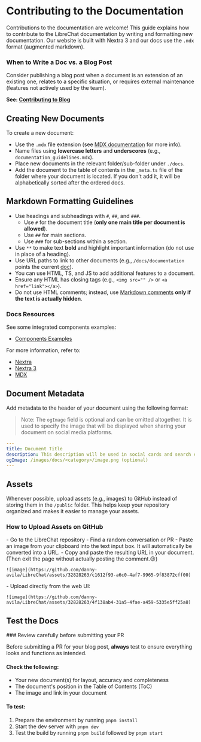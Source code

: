 # Contributing to the Documentation

Contributions to the documentation are welcome! This guide explains how to contribute to the LibreChat documentation by writing and formatting new documentation. Our website is built with Nextra 3 and our docs use the `.mdx` format (augmented markdown).

### When to Write a Doc vs. a Blog Post

<Callout type="info" title="Blog vs Docs">
Consider publishing a blog post when a document is an extension of an existing one, relates to a specific situation, or requires external maintenance (features not actively used by the team).

**See: [Contributing to Blog](/blog/2024-04-17_blog_guide)**

</Callout>

## Creating New Documents

To create a new document:

- Use the `.mdx` file extension (see [MDX documentation](https://mdxjs.com/) for more info).
- Name files using **lowercase letters** and **underscores** (e.g., `documentation_guidelines.mdx`).
- Place new documents in the relevant folder/sub-folder under `./docs`.
- Add the document to the table of contents in the `_meta.ts` file of the folder where your document is located. If you don't add it, it will be alphabetically sorted after the ordered docs.

## Markdown Formatting Guidelines

- Use headings and subheadings with `#`, `##`, and `###`.
  - Use `#` for the document title (**only one main title per document is allowed**).
  - Use `##` for main sections.
  - Use `###` for sub-sections within a section.
- Use `**` to make text **bold** and highlight important information (do not use in place of a heading).
- Use URL paths to link to other documents (e.g., `/docs/documentation` points the current [doc](/docs/documentation)).
- You can use HTML, TS, and JS to add additional features to a document.
- Ensure any HTML has closing tags (e.g., `<img src="" />` or `<a href="link"></a>`).
- Do not use HTML comments; instead, use [Markdown comments](https://gist.github.com/jonikarppinen/47dc8c1d7ab7e911f4c9?permalink_comment_id=4272770#gistcomment-4272770) **only if the text is actually hidden**.

### Docs Resources

<Callout type="tip" title="Docs Resources">

See some integrated components examples:

- [Components Examples](/docs/documentation/examples)

For more information, refer to:

- [Nextra](https://nextra.site/docs/docs-theme/start)
- [Nextra 3](https://the-guild.dev/blog/nextra-3#intro)
- [MDX](https://mdxjs.com/)

</Callout>

## Document Metadata

Add metadata to the header of your document using the following format:

> Note: The `ogImage` field is optional and can be omitted altogether. It is used to specify the image that will be displayed when sharing your document on social media platforms.

```yaml filename="metadata example:"
---
title: Document Title
description: This description will be used in social cards and search engine results.
ogImage: /images/docs/<category>/image.png (optional)
---
```

## Assets

Whenever possible, upload assets (e.g., images) to GitHub instead of storing them in the `/public` folder. This helps keep your repository organized and makes it easier to manage your assets.

### How to Upload Assets on GitHub

<Callout title="Method A" emoji="🅰️" collapsible>
    - Go to the LibreChat repository 
    - Find a random conversation or PR
    - Paste an image from your clipboard into the text input box. It will automatically be converted into a URL. 
    - Copy and paste the resulting URL in your document. (Then exit the page without actually posting the comment.😉)

    ![image](https://github.com/danny-avila/LibreChat/assets/32828263/c1612f93-a6c0-4af7-9965-9f83872cff00)

</Callout>

<Callout title="Method B" emoji="🅱️" collapsible>
    - Upload directly from the web UI:

    ![image](https://github.com/danny-avila/LibreChat/assets/32828263/4f138ab4-31a5-4fae-a459-5335e5ff25a8)

</Callout>

## Test the Docs

<Callout type="warning" title="Before you submit">
### Review carefully before submitting your PR

Before submitting a PR for your blog post, **always** test to ensure everything looks and functions as intended.

#### Check the following:

- Your new document(s) for layout, accuracy and completeness
- The document's position in the Table of Contents (ToC)
- The image and link in your document

#### To test:

1. Prepare the environment by running `pnpm install`
2. Start the dev server with `pnpm dev`
3. Test the build by running `pnpm build` followed by `pnpm start`

</Callout>
